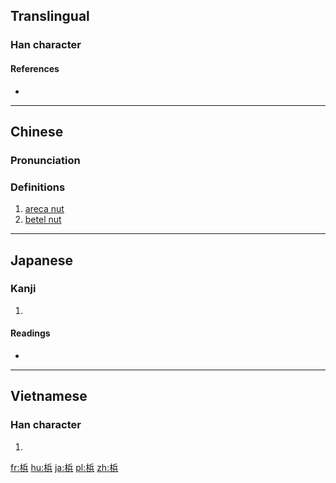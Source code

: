 {{also|檳}}
==Translingual==

===Han character===
{{Han char|rn=75|rad=木|as=07|sn=11|four=|canj=DOMC}}

====References====
* {{Han ref|kx=0531.131|dkj=14909|hdz=21216.020|uh=68B9|ud=26809}}

----

==Chinese==
{{zh-forms}}

===Pronunciation===
{{zh-pron
|m=bīn,bīng
|c=ban1
|mc=
|oc=
|ma=
|cat=n
}}

===Definitions===
# [[areca nut]]
# [[betel nut]]

----

==Japanese==

===Kanji===
{{ja-kanji|grade=|rs=木07}}

# {{defn|lang=ja|sort=木07}}

====Readings====
* {{ja-readings|on=[[びん]] (bin), [[ひん]] (hin)|kun=[[びんろうし]] (binroushi)}}

----

==Vietnamese==

===Han character===
{{vi-readings|rs=木07| hanviet = biêng}}

# {{defn|lang=vi|sort=木07}}

[[fr:梹]]
[[hu:梹]]
[[ja:梹]]
[[pl:梹]]
[[zh:梹]]